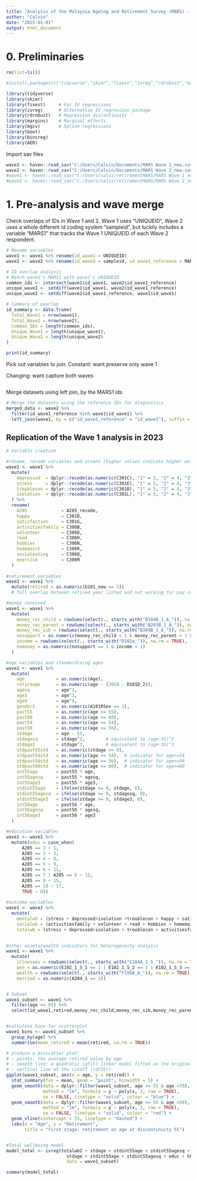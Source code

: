 ```yaml
---
title: "Analysis of the Malaysia Ageing and Retirement Survey (MARS) - Wave 1 and 2"
author: "Calvin"
date: "2025-01-01"
output: html_document
---
```


# 0. Preliminaries

```r
rm(list=ls())

#install.packages(c("tidyverse","skimr","fixest","ivreg","rdrobust","margins","mgcv","boot","binsreg","AER","fwildclusterboot"))

library(tidyverse)
library(skimr)
library(fixest)     # For IV regressions
library(ivreg)      # Alternative IV regression package
library(rdrobust)   # Regression discontinuity
library(margins)    # Marginal effects
library(mgcv)       # Spline regressions
library(boot)
library(binsreg)
library(AER)

```

Import sav files

```r
wave1 <- haven::read_sav("C:/Users/Calvin/Documents/MARS Wave 1_new.sav")
wave2 <- haven::read_sav("C:/Users/Calvin/Documents/MARS Wave 2_new.sav")
#wave1 <- haven::read_sav("C:/Users/calvi/retirementMARS/MARS Wave 1_new.sav")
#wave2 <- haven::read_sav("C:/Users/calvi/retirementMARS/MARS Wave 2_new.sav")
```

# 1. Pre-analysis and wave merge

Check overlaps of IDs in Wave 1 and 2. Wave 1 uses "UNIQUEID", Wave 2 uses a whole different id coding system "sampleid", but luckily includes a variable "MARS1" that tracks the Wave 1 UNIQUEID of each Wave 2 respondent.

```r
# Rename variables 
wave1 <- wave1 %>% rename(id_wave1 = UNIQUEID)
wave2 <- wave2 %>% rename(id_wave2 = sampleid, id_wave1_reference = MARS1)

# ID overlap analysis
# Match wave2's MARS1 with wave1's UNIQUEID
common_ids <- intersect(wave1$id_wave1, wave2$id_wave1_reference)
unique_wave1 <- setdiff(wave1$id_wave1, wave2$id_wave1_reference)
unique_wave2 <- setdiff(wave2$id_wave1_reference, wave1$id_wave1)

# Summary of overlap
id_summary <- data.frame(
  Total_Wave1 = nrow(wave1),
  Total_Wave2 = nrow(wave2),
  Common_IDs = length(common_ids),
  Unique_Wave1 = length(unique_wave1),
  Unique_Wave2 = length(unique_wave2)
)

print(id_summary)
```

Pick out variables to join: Constant: want preserve only wave 1

Changing: want capture both waves

```r




```

Merge datasets using left join, by the MARS1 ids

```r
# Merge the datasets using the reference IDs for diagnostics
merged_data <- wave2 %>%
  filter(id_wave1_reference %in% wave1$id_wave1) %>%
  left_join(wave1, by = c("id_wave1_reference" = "id_wave1"), suffix = c("_wave2", "_wave1"))

```

## Replication of the Wave 1 analysis in 2023

```r

# Variable creation

#rename, recode variables and orient (higher values indicate higher wellbeing)
wave1 <- wave1 %>%
  mutate(
    depressed  = dplyr::recode(as.numeric(C301C), "1" = 5, "2" = 4, "3" = 3, "4" = 2, "5" = 1),
    stress     = dplyr::recode(as.numeric(C301E), "1" = 5, "2" = 4, "3" = 3, "4" = 2, "5" = 1),
    troublecon = dplyr::recode(as.numeric(C301B), "1" = 5, "2" = 4, "3" = 3, "4" = 2, "5" = 1),
    isolation  = dplyr::recode(as.numeric(C301L), "1" = 5, "2" = 4, "3" = 3, "4" = 2, "5" = 1)
  ) %>%
  rename(
    A205             = A205_recode,
    happy            = C301D,
    satisfaction     = C301G,
    activitiesfamily = C306B,
    volunteer        = C306D,
    read             = C306H,
    hobbies          = C306N,
    homemaint        = C306R,
    socialouting     = C306Q,
    exercise         = C306M
  )
         
#retirement variables
wave1 <- wave1 %>%
  mutate(retired = as.numeric(D101_new == 5))
  # full overlap between retired year listed and not working for pay currently

#money received
wave1 <- wave1 %>% 
  mutate(
    money_rec_child = rowSums(select(., starts_with("B104B_1_A_")), na.rm = TRUE), 
    money_rec_parent = rowSums(select(., starts_with("B203B_1_A_")), na.rm = TRUE), 
    money_rec_sib = rowSums(select(., starts_with("B304B_1_A_")), na.rm = TRUE),
    nosupport = as.numeric(money_rec_child < 1 & money_rec_parent < 1 & money_rec_sib < 1),
    income = rowSums(select(., starts_with("D102a_")), na.rm = TRUE),
    nomoney = as.numeric(nosupport == 1 & income < 1)
  )

#age variables and standardising ages
wave1 <- wave1 %>% 
  mutate(
    age            = as.numeric(Age),
    retireage      = as.numeric(age - (2018 - D101D_2)),
    agesq          = age^2,
    age3           = age^3,
    age4           = age^4,
    gender2        = as.numeric(A101RSex == 1),
    past55         = as.numeric(age >= 55),
    past60         = as.numeric(age >= 60),
    past54         = as.numeric(age >= 54),
    past56         = as.numeric(age >= 56),
    stdage         = age - 55,
    stdagesq       = stdage^2,        # equivalent to (age-55)^2
    stdage3        = stdage^3,        # equivalent to (age-55)^3
    stdpast55std   = as.numeric(stdage >= 0),
    stdpast54std   = as.numeric(age >= 54),  # indicator for age>=54
    stdpast56std   = as.numeric(age >= 56),  # indicator for age>=56
    stdpast60std   = as.numeric(age >= 60),  # indicator for age>=60
    int55age       = past55 * age,
    int55agesq     = past55 * agesq,
    int55age3      = past55 * age3,
    stdint55age    = ifelse(stdage >= 0, stdage, 0),
    stdint55agesq  = ifelse(stdage >= 0, stdagesq, 0),
    stdint55age3   = ifelse(stdage >= 0, stdage3, 0),
    int56age       = past56 * age,
    int56agesq     = past56 * agesq,
    int56age3      = past56 * age3
  )

#education variables
wave1 <- wave1 %>% 
  mutate(educ = case_when(
      A205 == 2 ~ 1,
      A205 == 3 ~ 2,
      A205 == 4 ~ 6,
      A205 == 5 ~ 9,
      A205 == 6 ~ 11,
      A205 == 7 | A205 == 8 ~ 12,
      A205 == 9 ~ 15,
      A205 == 10 ~ 17,
      TRUE ~ 0))
    
#outcome variables
wave1 <- wave1 %>% 
  mutate(
    mentalwb = (stress + depressed+isolation +troublecon + happy + satisfaction) / 6,
    socialwb = (activitiesfamily + volunteer + read + hobbies + homemaint + socialouting + exercise) / 7,
    totalwb = (stress + depressed+isolation + troublecon + activitiesfamily + volunteer + read + hobbies + homemaint + socialouting + exercise) / 13)

  
#other assets/wealth indicators for heterogeneity analysis
wave1 <- wave1 %>% 
  mutate(
    illnesses = rowSums(select(., starts_with("C104A_1_S_")), na.rm = TRUE),
    pen = as.numeric(E102_1_S_1 == 1 | E102_1_S_2 == 1 | E102_1_S_3 == 1),
    wealth = rowSums(select(., starts_with("F105B_A_")), na.rm = TRUE) + rowSums(select(., starts_with("F104B_A_")), na.rm = TRUE),
    married = as.numeric(A204_1 == 2))


# Subset
wave1_subset <- wave1 %>%
  filter(age <= 85) %>%
  select(id_wave1,retired,money_rec_child,money_rec_sib,money_rec_parent, retireage, age, gender2, past55, stdage, stdagesq, educ, mentalwb, socialwb, totalwb, stress, depressed, isolation, troublecon, happy, satisfaction, activitiesfamily, volunteer, read, hobbies, homemaint, socialouting, exercise, illnesses, pen, wealth,married)


#calculate bins for scatterplot
wave1_bins <- wave1_subset %>% 
  group_by(age) %>% 
  summarise(mean_retired = mean(retired, na.rm = TRUE))

```

```r
# produce a binscatter plot:
# - points: the average retired value by age
# - smooth line: a quadratic (qfit) linear model fitted on the original data
# - vertical line at the cutoff (rd(55))
ggplot(wave1_subset, aes(x = age, y = retired)) +
  stat_summary(fun = mean, geom = "point", binwidth = 5) +
  geom_smooth(data = dplyr::filter(wave1_subset, age <= 55 & age <70),
              method = "lm", formula = y ~ poly(x, 2, raw = TRUE),
              se = FALSE, linetype = "solid", colour = "blue") +
  geom_smooth(data = dplyr::filter(wave1_subset, age >= 55 & age >50),
              method = "lm", formula = y ~ poly(x, 2, raw = TRUE),
              se = FALSE, linetype = "solid", colour = "red") +
  geom_vline(xintercept = 55, linetype = "dashed") +
  labs(x = "Age", y = "Retirement", 
       title = "first stage: retirement on age at discontinuity 55")


#Total wellbeing model
model_total <- ivreg(totalwb2 ~ stdage + stdint55age + stdint55agesq + educ + hhlgender + illnesses + a200b + retired |
                       stdage + stdint55age + stdint55agesq + educ + hhlgender + illnesses + a200b + past55,
                       data = wave1_subset)

summary(model_total)





```
